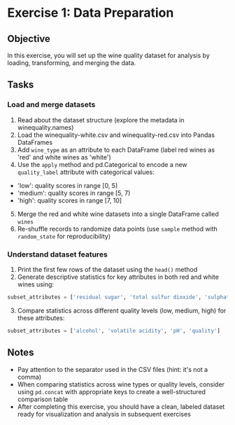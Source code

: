 # Exercise 1: Data Preparation

## Objective
In this exercise, you will set up the wine quality dataset for analysis by loading, transforming, and merging the data.

## Tasks

### Load and merge datasets

1. Read about the dataset structure (explore the metadata in winequality.names)
2. Load the winequality-white.csv and winequality-red.csv into Pandas DataFrames
3. Add `wine_type` as an attribute to each DataFrame (label red wines as 'red' and white wines as 'white')
4. Use the `apply` method and pd.Categorical to encode a new `quality_label` attribute with categorical values:
- 'low': quality scores in range [0, 5)
- 'medium': quality scores in range [5, 7)
- 'high': quality scores in range [7, 10]
5. Merge the red and white wine datasets into a single DataFrame called `wines`
6. Re-shuffle records to randomize data points (use `sample` method with `random_state` for reproducibility)

### Understand dataset features

1. Print the first few rows of the dataset using the `head()` method
2. Generate descriptive statistics for key attributes in both red and white wines using:
```python
subset_attributes = ['residual sugar', 'total sulfur dioxide', 'sulphates', 'alcohol', 'volatile acidity', 'quality']
   ```
3. Compare statistics across different quality levels (low, medium, high) for these attributes:
```python
subset_attributes = ['alcohol', 'volatile acidity', 'pH', 'quality']
   ```

## Notes
- Pay attention to the separator used in the CSV files (hint: it's not a comma)
- When comparing statistics across wine types or quality levels, consider using `pd.concat` with appropriate keys to create a well-structured comparison table
- After completing this exercise, you should have a clean, labeled dataset ready for visualization and analysis in subsequent exercises